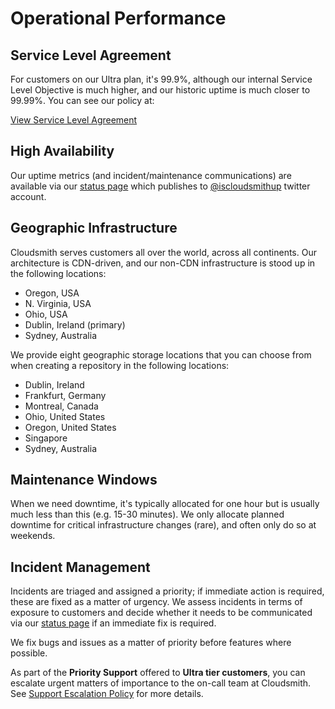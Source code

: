# Operational Performance

## Service Level Agreement

For customers on our Ultra plan, it's 99.9%, although our internal Service Level Objective is much higher, and our historic uptime is much closer to 99.99%. You can see our policy at: 

[View Service Level Agreement](https://help.cloudsmith.io/docs/service-level-agreement-sla)


## High Availability

Our uptime metrics (and incident/maintenance communications) are available via our [status page](https://status.cloudsmith.io) which publishes to [@iscloudsmithup](https://twitter.com/iscloudsmithup) twitter account.

## Geographic Infrastructure

Cloudsmith serves customers all over the world, across all continents. Our architecture is CDN-driven, and our non-CDN infrastructure is stood up in the following locations:

- Oregon, USA
- N. Virginia, USA
- Ohio, USA
- Dublin, Ireland (primary)
- Sydney, Australia

We provide eight geographic storage locations that you can choose from when creating a repository in the following locations:

- Dublin, Ireland
- Frankfurt, Germany
- Montreal, Canada
- Ohio, United States
- Oregon, United States
- Singapore
- Sydney, Australia 

## Maintenance Windows

When we need downtime, it's typically allocated for one hour but is usually much less than this (e.g. 15-30 minutes). We only allocate planned downtime for critical infrastructure changes (rare), and often only do so at weekends.

## Incident Management

Incidents are triaged and assigned a priority; if immediate action is required, these are fixed as a matter of urgency. We assess incidents in terms of exposure to customers and decide whether it needs to be communicated via our [status page](https://status.cloudsmith.io) if an immediate fix is required.

We fix bugs and issues as a matter of priority before features where possible.

As part of the **Priority Support** offered to **Ultra tier customers**, you can escalate urgent matters of importance to the on-call team at Cloudsmith. See [Support Escalation Policy](https://help.cloudsmith.io/docs/support-escalation-policy) for more details.
